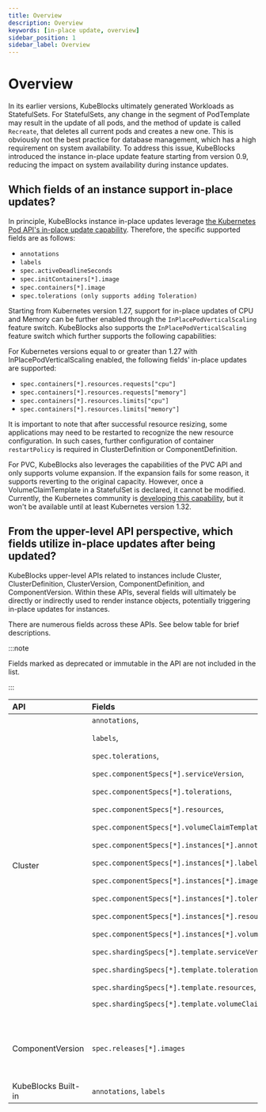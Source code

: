 ```yaml
---
title: Overview
description: Overview
keywords: [in-place update, overview]
sidebar_position: 1
sidebar_label: Overview
---
```


# Overview

In its earlier versions, KubeBlocks ultimately generated Workloads as StatefulSets. For StatefulSets, any change in the segment of PodTemplate may result in the update of all pods, and the method of update is called `Recreate`, that deletes all current pods and creates a new one. This is obviously not the best practice for database management, which has a high requirement on system availability.
To address this issue, KubeBlocks introduced the instance in-place update feature starting from version 0.9, reducing the impact on system availability during instance updates.

## Which fields of an instance support in-place updates?

In principle, KubeBlocks instance in-place updates leverage [the Kubernetes Pod API's in-place update capability](https://kubernetes.io/docs/concepts/workloads/pods/#pod-update-and-replacement). Therefore, the specific supported fields are as follows:

* `annotations`
* `labels`
* `spec.activeDeadlineSeconds`
* `spec.initContainers[*].image`
* `spec.containers[*].image`
* `spec.tolerations (only supports adding Toleration)`

Starting from Kubernetes version 1.27, support for in-place updates of CPU and Memory can be further enabled through the `InPlacePodVerticalScaling` feature switch. KubeBlocks also supports the `InPlacePodVerticalScaling` feature switch which further supports the following capabilities:

For Kubernetes versions equal to or greater than 1.27 with InPlacePodVerticalScaling enabled, the following fields' in-place updates are supported:

* `spec.containers[*].resources.requests["cpu"]`
* `spec.containers[*].resources.requests["memory"]`
* `spec.containers[*].resources.limits["cpu"]`
* `spec.containers[*].resources.limits["memory"]`

It is important to note that after successful resource resizing, some applications may need to be restarted to recognize the new resource configuration. In such cases, further configuration of container `restartPolicy` is required in ClusterDefinition or ComponentDefinition.

For PVC, KubeBlocks also leverages the capabilities of the PVC API and only supports volume expansion. If the expansion fails for some reason, it supports reverting to the original capacity. However, once a VolumeClaimTemplate in a StatefulSet is declared, it cannot be modified. Currently, the Kubernetes community is [developing this capability](https://github.com/kubernetes/enhancements/pull/4651), but it won't be available until at least Kubernetes version 1.32.

## From the upper-level API perspective, which fields utilize in-place updates after being updated?

KubeBlocks upper-level APIs related to instances include Cluster, ClusterDefinition, ClusterVersion, ComponentDefinition, and ComponentVersion. Within these APIs, several fields will ultimately be directly or indirectly used to render instance objects, potentially triggering in-place updates for instances.

There are numerous fields across these APIs. See below table for brief descriptions.

:::note

Fields marked as deprecated or immutable in the API are not included in the list.

:::

| API |   Fields    |   Description  |
|:-----|:-------|:-----------|
|Cluster| `annotations`, <p>`labels`, </p><p>`spec.tolerations`, </p><p>`spec.componentSpecs[*].serviceVersion`, </p><p>`spec.componentSpecs[*].tolerations`, </p><p>`spec.componentSpecs[*].resources`, </p><p>`spec.componentSpecs[*].volumeClaimTemplates`, </p><p>`spec.componentSpecs[*].instances[*].annotations`, </p><p>`spec.componentSpecs[*].instances[*].labels`, </p><p>`spec.componentSpecs[*].instances[*].image`, </p><p>`spec.componentSpecs[*].instances[*].tolerations`, </p><p>`spec.componentSpecs[*].instances[*].resources`, </p><p>`spec.componentSpecs[*].instances[*].volumeClaimTemplates`, </p><p>`spec.shardingSpecs[*].template.serviceVersion`, </p><p>`spec.shardingSpecs[*].template.tolerations`, </p><p>`spec.shardingSpecs[*].template.resources`, </p><p>`spec.shardingSpecs[*].template.volumeClaimTemplates`</p> | Resources related fields means: <p>`requests["cpu"]`,</p><p>`requests["memory"]`,</p><p>`limits["cpu"]`,</p>`limits["memory"]` |
|   ComponentVersion  | `spec.releases[*].images`   | Whether in-place update is triggered depends on whether the corresponding image is changed.            |
| KubeBlocks Built-in |  `annotations`, `labels` |    |
